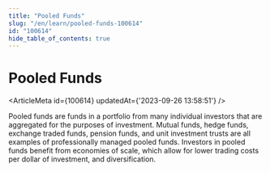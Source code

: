 ```yaml
---
title: "Pooled Funds"
slug: "/en/learn/pooled-funds-100614"
id: "100614"
hide_table_of_contents: true
---
```



# Pooled Funds

<ArticleMeta id={100614} updatedAt={'2023-09-26 13:58:51'} />
<div className='border-solid border-b border-t-0 my-4 border-[var(--ifm-color-gray-300)]' />

Pooled funds are funds in a portfolio from many individual investors that are aggregated for the purposes of investment. Mutual funds, hedge funds, exchange traded funds, pension funds, and unit investment trusts are all examples of professionally managed pooled funds. Investors in pooled funds benefit from economies of scale, which allow for lower trading costs per dollar of investment, and diversification.
